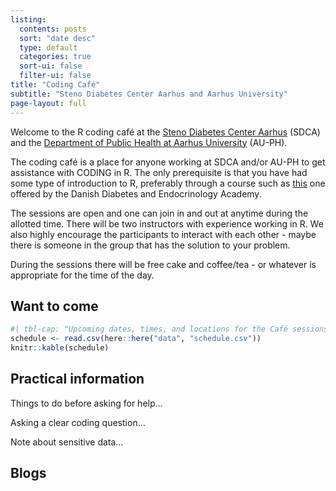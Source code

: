 ```yaml
---
listing:
  contents: posts
  sort: "date desc"
  type: default
  categories: true
  sort-ui: false
  filter-ui: false
title: "Coding Café"
subtitle: "Steno Diabetes Center Aarhus and Aarhus University"
page-layout: full
---
```


Welcome to the R coding café at the [Steno Diabetes Center Aarhus](https://www.stenoaarhus.dk/forskning/) (SDCA) and the [Department of Public Health at Aarhus University](https://ph.au.dk/) (AU-PH).

The coding café is a place for anyone working at SDCA and/or AU-PH to get assistance with CODING in R. The only prerequisite is that you have had some type of introduction to R, preferably through a course such as [this](https://r-cubed-intro.rostools.org/) one offered by the Danish Diabetes and Endocrinology Academy. 

The sessions are open and one can join in and out at anytime during the allotted time. There will be two instructors with experience working in R. We also highly encourage the participants to interact with each other - maybe there is someone in the group that has the solution to your problem.

During the sessions there will be free cake and coffee/tea - or whatever is appropriate for the time of the day.

## Want to come

```r
#| tbl-cap: "Upcoming dates, times, and locations for the Café sessions."
schedule <- read.csv(here::here("data", "schedule.csv"))
knitr::kable(schedule)
```

## Practical information

Things to do before asking for help...

Asking a clear coding question...

Note about sensitive data...

## Blogs
